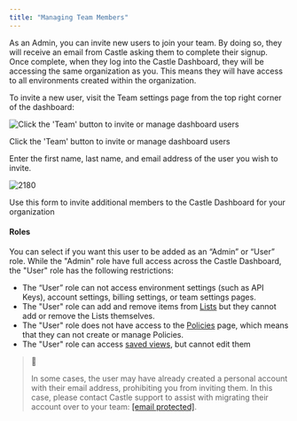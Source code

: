 ```yaml
---
title: "Managing Team Members"
---
```


As an Admin, you can invite new users to join your team. By doing so, they will receive an email from Castle asking them to complete their signup. Once complete, when they log into the Castle Dashboard, they will be accessing the same organization as you. This means they will have access to all environments created within the organization.

To invite a new user, visit the Team settings page from the top right corner of the dashboard:

![Click the 'Team' button to invite or manage dashboard users](/images/8037c9a-bild.png)

Click the 'Team' button to invite or manage dashboard users

Enter the first name, last name, and email address of the user you wish to invite.

![2180](/images/220c560-manage-memgers-invite.png "manage-memgers-invite.png")

Use this form to invite additional members to the Castle Dashboard for your organization

#### Roles

You can select if you want this user to be added as an “Admin” or “User” role. While the "Admin" role have full access across the Castle Dashboard, the "User" role has the following restrictions:

* The “User” role can not access environment settings (such as API Keys), account settings, billing settings, or team settings pages.
* The "User" role can add and remove items from [Lists](/docs/lists) but they cannot add or remove the Lists themselves.
* The "User" role does not have access to the [Policies](/docs/creating-a-policy) page, which means that they can not create or manage Policies.
* The "User" role can access [saved views](/docs/exploring-data#views), but cannot edit them

> 🚧
> 
> In some cases, the user may have already created a personal account with their email address, prohibiting you from inviting them. In this case, please contact Castle support to assist with migrating their account over to your team: [\[email protected\]](/cdn-cgi/l/email-protection#bdcec8cdcdd2cfc9fddedccec9d1d893d4d2).